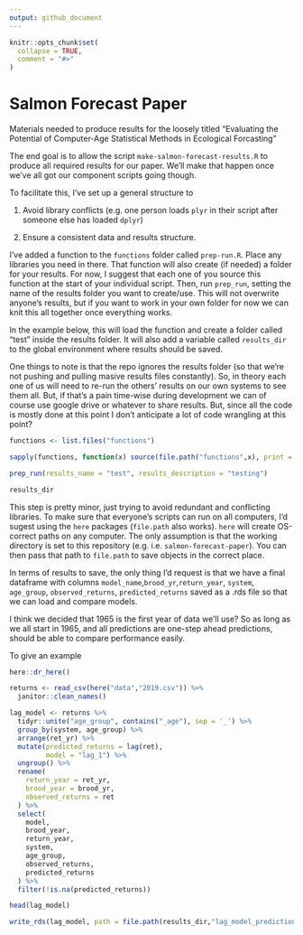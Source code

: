 ```yaml
---
output: github_document
---
```


<!-- README.md is generated from README.Rmd. Please edit that file -->

```r
knitr::opts_chunk$set(
  collapse = TRUE,
  comment = "#>"
)
```

# Salmon Forecast Paper

<!-- badges: start -->
<!-- badges: end -->

Materials needed to produce results for the loosely titled "Evaluating the Potential of Computer-Age Statistical Methods in Ecological Forcasting"

The end goal is to allow the script `make-salmon-forecast-results.R` to produce all required results for our paper. We'll make that happen once we've all got our component scripts going though. 

To facilitate this, I've set up a general structure to 

1. Avoid library conflicts (e.g. one person loads `plyr` in their script after someone else has loaded `dplyr`)

2. Ensure a consistent data and results structure. 

I've added a function to the `functions` folder called `prep-run.R`. Place any libraries you need in there. That function will also create (if needed) a folder for your results. For now, I suggest that each one of you source this function at the start of your individual script. Then, run `prep_run`, setting the name of the results folder you want to create/use. This will not overwrite anyone's results, but if you want to work in your own folder for now we can knit this all together once everything works. 

In the example below, this will load the function and create a folder called "test" inside the results folder. It will also add a variable called `results_dir` to the global environment where results should be saved. 

One things to note is that the repo ignores the results folder (so that we're not pushing and pulling masive results files constantly). So, in theory each one of us will need to re-run the others' results on our own systems to see them all. But, if that's a pain time-wise during development we can of course use google drive or whatever to share results. But, since all the code is mostly done at this point I don't anticipate a lot of code wrangling at this point?

```r

functions <- list.files("functions")

sapply(functions, function(x) source(file.path("functions",x), print = FALSE))

prep_run(results_name = "test", results_description = "testing")

results_dir
```


This step is pretty minor, just trying to avoid redundant and conflicting libraries. To make sure that everyone's scripts can run on all computers, I'd sugest using the `here` packages (`file.path` also works). `here` will create OS-correct paths on any computer. The only assumption is that the working directory is set to this repository (e.g. i.e. `salmon-forecast-paper`). You can then pass that path to `file.path` to save objects in the correct place. 

In terms of results to save, the only thing I'd request is that we have a final dataframe with columns `model_name`,`brood_yr`,`return_year`, `system`, `age_group`, `observed_returns`, `predicted_returns` saved as a .rds file so that we can load and compare models. 

I think we decided that 1965 is the first year of data we'll use? So as long as we all start in 1965, and all predictions are one-step ahead predictions, should be able to compare performance easily. 

To give an example

```r
here::dr_here()

returns <- read_csv(here("data","2019.csv")) %>% 
  janitor::clean_names()

lag_model <- returns %>%
  tidyr::unite("age_group", contains("_age"), sep = '_') %>%
  group_by(system, age_group) %>%
  arrange(ret_yr) %>% 
  mutate(predicted_returns = lag(ret),
         model = "lag_1") %>%
  ungroup() %>% 
  rename(
    return_year = ret_yr,
    brood_year = brood_yr,
    observed_returns = ret
  ) %>%
  select(
    model,
    brood_year,
    return_year,
    system,
    age_group,
    observed_returns,
    predicted_returns
  ) %>% 
  filter(!is.na(predicted_returns))

head(lag_model)

write_rds(lag_model, path = file.path(results_dir,"lag_model_predictions.rds"))

```

